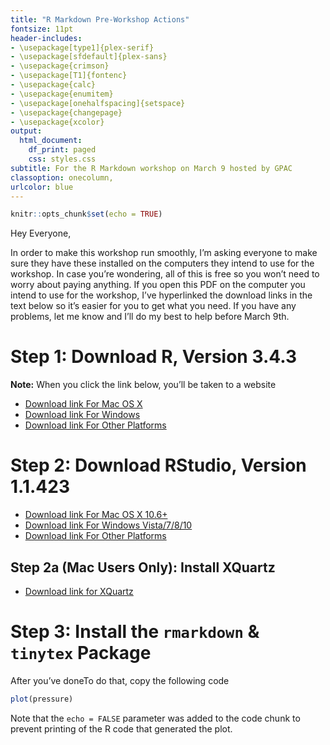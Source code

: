 ```yaml
---
title: "R Markdown Pre-Workshop Actions"
fontsize: 11pt
header-includes:
- \usepackage[type1]{plex-serif}
- \usepackage[sfdefault]{plex-sans}
- \usepackage{crimson}
- \usepackage[T1]{fontenc}
- \usepackage{calc}
- \usepackage{enumitem}
- \usepackage[onehalfspacing]{setspace}
- \usepackage{changepage}
- \usepackage{xcolor}
output:
  html_document:
    df_print: paged
    css: styles.css
subtitle: For the R Markdown workshop on March 9 hosted by GPAC
classoption: onecolumn,
urlcolor: blue
---
```

\noindent\makebox[\linewidth]{\rule{\textwidth}{0.5pt}}
```r
knitr::opts_chunk$set(echo = TRUE)
```

Hey Everyone,

In order to make this workshop run smoothly, I'm asking everyone to make sure they have these installed on the computers they intend to use for the workshop. In case you're wondering, all of this is free so you won't need to worry about paying anything. If you open this PDF on the computer you intend to use for the workshop, I've hyperlinked the download links in the text below so it's easier for you to get what you need. If you have any problems, let me know and I'll do my best to help before March 9th. 

# Step 1: Download R, Version 3.4.3

**Note:** When you click the link below, you'll be taken to a website

  * [Download link For Mac OS X](https://cran.rstudio.com/bin/macosx/R-3.4.3.pkg)
  * [Download link For Windows](https://cran.rstudio.com/bin/windows/base/R-3.4.3-win.exe)
  * [Download link For Other Platforms](https://cran.rstudio.com)

# Step 2: Download RStudio, Version 1.1.423

  * [Download link For Mac OS X 10.6+](https://download1.rstudio.org/RStudio-1.1.423.dmg)
  * [Download link For Windows Vista/7/8/10](https://download1.rstudio.org/RStudio-1.1.423.exe)
  * [Download link For Other Platforms](https://www.rstudio.com/products/rstudio/download/#download)
  
## Step 2a (Mac Users Only): Install XQuartz

  * [Download link for XQuartz](https://dl.bintray.com/xquartz/downloads/XQuartz-2.7.11.dmg)

# Step 3: Install the `rmarkdown` & `tinytex` Package

After you've doneTo do that, copy the following code

```r
plot(pressure)
```

Note that the `echo = FALSE` parameter was added to the code chunk to prevent printing of the R code that generated the plot.
